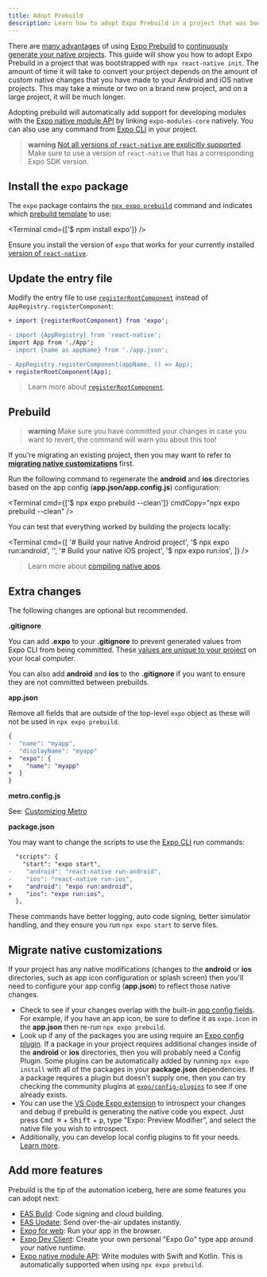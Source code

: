 ```yaml
---
title: Adopt Prebuild
description: Learn how to adopt Expo Prebuild in a project that was bootstrapped with React Native CLI.
---
```



There are [many advantages](/workflow/prebuild#pitch) of using [Expo Prebuild][prebuild] to [continuously generate your native projects](/workflow/continuous-native-generation). This guide will show you how to adopt Expo Prebuild in a project that was bootstrapped with `npx react-native init`. The amount of time it will take to convert your project depends on the amount of custom native changes that you have made to your Android and iOS native projects. This may take a minute or two on a brand new project, and on a large project, it will be much longer.

Adopting prebuild will automatically add support for developing modules with the [Expo native module API][expo-modules-core] by linking `expo-modules-core` natively. You can also use any command from [Expo CLI][cli] in your project.

> **warning** [Not all versions of `react-native` are explicitly supported](/versions/latest/#each-expo-sdk-version-depends-on-a-react-native-version). Make sure to use a version of `react-native` that has a corresponding Expo SDK version.

## Install the `expo` package

The `expo` package contains the [`npx expo prebuild`](/more/expo-cli/#prebuild) command and indicates which [prebuild template](/workflow/prebuild#templates) to use:

<Terminal cmd={['$ npm install expo']} />

Ensure you install the version of `expo` that works for your currently installed [version of `react-native`](/versions/latest/#each-expo-sdk-version-depends-on-a-react-native-version).

## Update the entry file

Modify the entry file to use [`registerRootComponent`](/versions/latest/sdk/register-root-component) instead of `AppRegistry.registerComponent`:

```diff
+ import {registerRootComponent} from 'expo';

- import {AppRegistry} from 'react-native';
import App from './App';
- import {name as appName} from './app.json';

- AppRegistry.registerComponent(appName, () => App);
+ registerRootComponent(App);
```

> Learn more about [`registerRootComponent`](/versions/latest/sdk/register-root-component/#registerrootcomponentcomponent).

## Prebuild

> **warning** Make sure you have committed your changes in case you want to revert, the command will warn you about this too!

If you're migrating an existing project, then you may want to refer to [**migrating native customizations**](#migrate-native-customizations) first.

Run the following command to regenerate the **android** and **ios** directories based on the app config (**app.json/app.config.js**) configuration:

<Terminal cmd={['$ npx expo prebuild --clean']} cmdCopy="npx expo prebuild --clean" />

You can test that everything worked by building the projects locally:

<Terminal
  cmd={[
    '# Build your native Android project',
    '$ npx expo run:android',
    '',
    '# Build your native iOS project',
    '$ npx expo run:ios',
  ]}
/>

> Learn more about [compiling native apps](/more/expo-cli/#compiling).

## Extra changes

The following changes are optional but recommended.

**.gitignore**

You can add **.expo** to your **.gitignore** to prevent generated values from Expo CLI from being committed. These [values are unique to your project](/more/expo-cli/#expo-directory) on your local computer.

You can also add **android** and **ios** to the **.gitignore** if you want to ensure they are not committed between prebuilds.

**app.json**

Remove all fields that are outside of the top-level `expo` object as these will not be used in `npx expo prebuild`.

```diff
{
-  "name": "myapp",
-  "displayName": "myapp"
+  "expo": {
+    "name": "myapp"
+  }
}
```

**metro.config.js**

See: [Customizing Metro](/guides/customizing-metro.mdx)

**package.json**

You may want to change the scripts to use the [Expo CLI](/more/expo-cli/#compiling) run commands:

```diff
  "scripts": {
    "start": "expo start",
-    "android": "react-native run-android",
-    "ios": "react-native run-ios",
+    "android": "expo run:android",
+    "ios": "expo run:ios",
  },
```

These commands have better logging, auto code signing, better simulator handling, and they ensure you run `npx expo start` to serve files.

## Migrate native customizations

If your project has any native modifications (changes to the **android** or **ios** directories, such as app icon configuration or splash screen) then you'll need to configure your app config (**app.json**) to reflect those native changes.

- Check to see if your changes overlap with the built-in [app config fields](/versions/latest/config/app/). For example, if you have an app icon, be sure to define it as `expo.icon` in the **app.json** then re-run `npx expo prebuild`.
- Look up if any of the packages you are using require an [Expo config plugin][config-plugins]. If a package in your project requires additional changes inside of the **android** or **ios** directories, then you will probably need a Config Plugin. Some plugins can be automatically added by running `npx expo install` with all of the packages in your **package.json** dependencies. If a package requires a plugin but doesn't supply one, then you can try checking the community plugins at [`expo/config-plugins`](https://github.com/expo/config-plugins) to see if one already exists.
- You can use the [VS Code Expo extension][vs-code-expo] to introspect your changes and debug if prebuild is generating the native code you expect. Just press <kbd>Cmd ⌘</kbd> + <kbd>Shift</kbd> + <kbd>p</kbd>, type "Expo: Preview Modifier", and select the native file you wish to introspect.
- Additionally, you can develop local config plugins to fit your needs. [Learn more](/config-plugins/development-and-debugging/#develop-a-plugin).

## Add more features

Prebuild is the tip of the automation iceberg, here are some features you can adopt next:

- [EAS Build](/build/setup): Code signing and cloud building.
- [EAS Update](/build/updates): Send over-the-air updates instantly.
- [Expo for web](/workflow/web): Run your app in the browser.
- [Expo Dev Client][dev-client]: Create your own personal "Expo Go" type app around your native runtime.
- [Expo native module API][expo-modules-core]: Write modules with Swift and Kotlin. This is automatically supported when using `npx expo prebuild`.

[vs-code-expo]: https://marketplace.visualstudio.com/items?itemName=expo.vscode-expo-tools
[expo-modules-core]: /modules/module-api
[dev-client]: /develop/development-builds/introduction/
[config-plugins]: /config-plugins/introduction/
[prebuild]: /workflow/prebuild
[cli]: /more/expo-cli/
